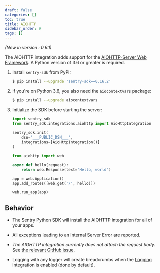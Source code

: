 ```yaml
---
draft: false
categories: []
toc: true
title: AIOHTTP
sidebar_order: 9
tags: []
---
```


_(New in version : 0.6.1)_

The AIOHTTP integration adds support for the [AIOHTTP-Server Web
Framework](https://docs.aiohttp.org/en/stable/web.html). A Python version of
3.6 or greater is required.

1. Install `sentry-sdk` from PyPI:

   ```bash
   $ pip install --upgrade 'sentry-sdk==0.16.2'
   ```

2. If you're on Python 3.6, you also need the `aiocontextvars` package:

   ```bash
   $ pip install --upgrade aiocontextvars
   ```

3. Initialize the SDK before starting the server:

   ```python
   import sentry_sdk
   from sentry_sdk.integrations.aiohttp import AioHttpIntegration

   sentry_sdk.init(
       dsn="___PUBLIC_DSN___",
       integrations=[AioHttpIntegration()]
   )

   from aiohttp import web

   async def hello(request):
       return web.Response(text="Hello, world")

   app = web.Application()
   app.add_routes([web.get('/', hello)])

   web.run_app(app)
   ```

<!-- TODO-ADD-VERIFICATION-EXAMPLE -->

## Behavior

- The Sentry Python SDK will install the AIOHTTP integration for all of your apps.

- All exceptions leading to an Internal Server Error are reported.

- _The AIOHTTP integration currently does not attach the request body._ See
  [the relevant GitHub
  issue](https://github.com/getsentry/sentry-python/issues/220).

- Logging with any logger will create breadcrumbs when
  the [Logging](/platforms/python/logging/)
  integration is enabled (done by default).
